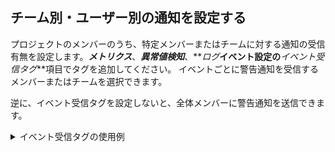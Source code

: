 ## チーム別・ユーザー別の通知を設定する

プロジェクトのメンバーのうち、特定メンバーまたはチームに対する通知の受信有無を設定します。**_メトリクス_**、**_異常値検知_**、**_ログ_**イベント設定の**_イベント受信タグ_**項目でタグを追加してください。 イベントごとに警告通知を受信するメンバーまたはチームを選択できます。

逆に、イベント受信タグを設定しないと、全体メンバーに警告通知を送信できます。

<details>
<summary>イベント受信タグの使用例</summary>

イベント受信タグの使用例を通じて、チーム別またはユーザー別に警告通知を送信する設定方法について案内します。次のように、チームごとに異なる警告通知を送信するように設定します。

| 通知の種類             |           サーバーチームの受信有無          |          DevOpsチームの受信有無         |
| ----------------- | :-----------------------------: | :-----------------------------: |
| メトリックアラート         | <span class='emoji-ok'>✅</span> | <span class='emoji-no'>❌</span> |
| 異常値検知の警告通知        | <span class='emoji-ok'>✅</span> | <span class='emoji-ok'>✅</span> |
| ログのリアルタイム警告通知     | <span class='emoji-no'>❌</span> | <span class='emoji-ok'>✅</span> |

1.  **イベント受信の設定** (**_警告通知_** > **_イベント受信設定_**)

  ![ユーザー別イベント受信設定](/img/set-event-tag.png)

  プロジェクトに属するメンバーのうち、サーバーチーム所属は「サーバーチーム」、DevOps所属は「DevOpsチーム」とイベント受信タグを設定してください。

1.  **メトリクス警告通知の設定** (**_警告通知_** > **_イベント設定_** > **_メトリクス_** > **_+ イベント追加_** > **_イベント受信設定_**)

  ![メトリクスの警告通知設定](https://img.whatap.io/media/images/reception_tag_002_metric_event_with_tag.png)

  **_+ タグ追加_**または**_+_**ボタンをクリックしてください。タグ一覧でご希望のタグを選択するか、新しいタグを作成してください。メトリクスイベントに関する通知を`サーバーチーム`に設定した場合です。

1.  **_ログのリアルタイム警告通知設定_** (**_警告通知_** > **_イベント設定_** > **_ログ_** > **_+ イベント追加_** > **_イベント受信タグ_**)

  ![ログのリアルタイム警告通知設定](https://img.whatap.io/media/images/reception_tag_004_tag_devops.png)

  **_+ タグ追加_**または**_+_**ボタンをクリックしてください。タグ一覧でご希望のタグを選択するか、新しいタグを作成してください。ログのリアルタイムイベントに関する通知を`DevOpsチーム`に設定した場合です。

1.  異常値検知イベントは、全体メンバーに警告通知を送信するため、イベント受信タグを設定しません。

</details>
